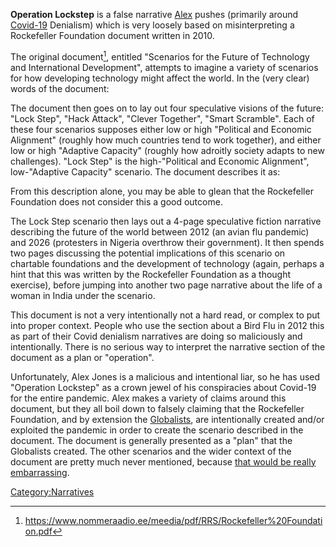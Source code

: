 '''Operation Lockstep''' is a false narrative [[Alex Jones|Alex]] pushes (primarily around [[Covid-19]] Denialism) which is very loosely based on misinterpreting a Rockefeller Foundation document written in 2010.

The original document<ref>https://www.nommeraadio.ee/meedia/pdf/RRS/Rockefeller%20Foundation.pdf</ref>, entitled "Scenarios for the Future of Technology and International Development", attempts to imagine a variety of scenarios for how developing technology might affect the world. In the (very clear) words of the document:

{{Quote|text=The goal of this project was not to affirm what is already known and knowable about what is happening right now at the intersections of technology and development. Rather, it was to explore the many ways in which technology and development could co-evolve—could both push and inhibit each other—in the future, and then to begin to examine what those possible alternative paths may imply for the world’s poor and vulnerable populations. Such an exercise required project participants to push their thinking far beyond the status quo, into uncharted territory.}}

The document then goes on to lay out four speculative visions of the future: "Lock Step", "Hack Attack", "Clever Together", "Smart Scramble". Each of these four scenarios supposes either low or high "Political and Economic Alignment" (roughly how much countries tend to work together), and either low or high "Adaptive Capacity" (roughly how adroitly society adapts to new challenges). "Lock Step" is the high-"Political and Economic Alignment", low-"Adaptive Capacity" scenario. The document describes it as:

{{Quote|text=A world of tighter top-down government control and more authoritarian [l]eadership, with limited innovation and growing citizen pushback (sic)}}

From this description alone, you may be able to glean that the Rockefeller Foundation does not consider this a good outcome.

The Lock Step scenario then lays out a 4-page speculative fiction narrative describing the future of the world between 2012  (an avian flu pandemic) and 2026 (protesters in Nigeria overthrow their government). It then spends two pages discussing the potential implications of this scenario on chartable foundations and the development of technology (again, perhaps a hint that this was written by the Rockefeller Foundation as a thought exercise), before jumping into another two page narrative about the life of a woman in India under the scenario.

This document is not a very intentionally not a hard read, or complex to put into proper context. People who use the section about a Bird Flu in 2012 this as part of their Covid denialism narratives are doing so maliciously and intentionally. There is no serious way to interpret the narrative section of the document as a plan or "operation".

Unfortunately, Alex Jones is a malicious and intentional liar, so he has used "Operation Lockstep" as a crown jewel of his conspiracies about Covid-19 for the entire pandemic. Alex makes a variety of claims around this document, but they all boil down to falsely claiming that the Rockefeller Foundation, and by extension the [[Globalists]], are intentionally created and/or exploited the pandemic in order to create the scenario described in the document. The document is generally presented as a "plan" that the Globalists created. The other scenarios and the wider context of the document are pretty much never mentioned, because [[497: Third Try's A Charm|that would be really embarrassing]].<references />
[[Category:Narratives]]
